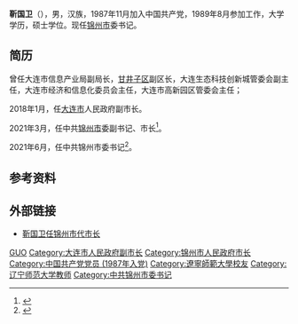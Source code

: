 '''靳国卫'''（{{bd|1967年|3月|}}），男，汉族，1987年11月加入中国共产党，1989年8月参加工作，大学学历，硕士学位。现任[[锦州市|锦州市]]委书记。
 
== 简历 ==

曾任大连市信息产业局副局长，[[甘井子区|甘井子区]]副区长，大连生态科技创新城管委会副主任，大连市经济和信息化委员会主任，大连市高新园区管委会主任；

2018年1月，任[[大连市|大连市]]人民政府副市长。

2021年3月，任中共[[锦州市|锦州市]]委副书记、市长<ref>{{Cite web|title=靳国卫任锦州市代市长 于学利辞去市长职务(简历)_中国经济网——国家经济门户|url=http://district.ce.cn/newarea/sddy/202103/17/t20210317_36388585.shtml|accessdate=2021-03-18|work=district.ce.cn|archive-date=2021-03-21|archive-url=https://web.archive.org/web/20210321023801/http://district.ce.cn/newarea/sddy/202103/17/t20210317_36388585.shtml|dead-url=no}}</ref>。

2021年6月，任中共锦州市委书记<ref>{{Cite web|title=靳国卫任锦州市委书记 王德佳不再担任(简历)_中国经济网——国家经济门户|url=http://district.ce.cn/newarea/sddy/202106/19/t20210619_36653963.shtml|access-date=2021-06-22|work=district.ce.cn|archive-date=2021-10-07|archive-url=https://web.archive.org/web/20211007014709/http://district.ce.cn/newarea/sddy/202106/19/t20210619_36653963.shtml|dead-url=no}}</ref>。

== 参考资料 ==
{{reflist}}
 
== 外部链接 ==
*[https://www.163.com/dy/article/G5CG457105456OJ6.htm 靳国卫任锦州市代市长]
 
{{DEFAULTSORT:J靳}}

[[Category:靳姓|GUO]]
[[Category:大连市人民政府副市长|Category:大连市人民政府副市长]]
[[Category:锦州市人民政府市长|Category:锦州市人民政府市长]]
[[Category:中国共产党党员_(1987年入党)|Category:中国共产党党员 (1987年入党)]]
[[Category:遼寧師範大學校友|Category:遼寧師範大學校友]]
[[Category:辽宁师范大学教师|Category:辽宁师范大学教师]]
[[Category:中共锦州市委书记|Category:中共锦州市委书记]]